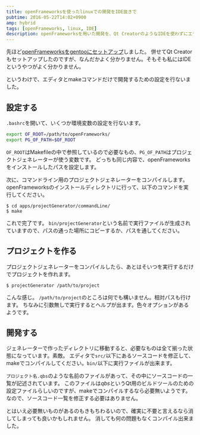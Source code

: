 ```yaml
---
title: openFrameworksを使ったlinuxでの開発をIDE抜きで
pubtime: 2016-05-22T14:02+0900
amp: hybrid
tags: [openFrameworks, linux, IDE]
description: openFrameworksを用いた開発を、Qt CreatorのようなIDEを使わずにエディタとmakeコマンドだけで開発出来るように設定する方法です。
---
```


先ほど[openFrameworksをgentooにセットアップ](/blog/2016/05/gentoo-openframeworks-with-qt-creator.html)しました。
併せてQt Creatorもセットアップしたのですが、なんだかよく分かりません。そもそも私にはIDEというやつがよく分かりません。

というわけで、エディタとmakeコマンドだけで開発するための設定を行ないました。

## 設定する
`.bashrc`を開いて、いくつか環境変数の設定を行ないます。
``` bash
export OF_ROOT=/path/to/openFrameworks/
export PG_OF_PATH=$OF_ROOT
```
`OF_ROOT`はMakefileの中で参照しているので必要なもの、`PG_OF_PATH`はプロジェクトジェネレーターが使う変数です。
どっちも同じ内容で、openFrameworksをインストールしたパスを設定します。

次に、コマンドライン用のプロジェクトジェネレーターをコンパイルします。
openFrameworksのインストールディレクトリに行って、以下のコマンドを実行してください。
```
$ cd apps/projectGenerator/commandLine/
$ make
```
これで完了です。
`bin/projectGenerator`という名前で実行ファイルが生成されていますので、パスの通った場所にコピーするか、パスを通してください。

## プロジェクトを作る
プロジェクトジェネレーターをコンパイルしたら、あとはそいつを実行するだけでプロジェクトを作れます。
```
$ projectGenerator /path/to/project
```
こんな感じ。
`/path/to/project`のところは何でも構いません。相対パスも行けます。
ちなみに引数無しで実行するとヘルプが出ます。色々オプションがあるようです。

## 開発する
ジェネレーターで作ったディレクトリに移動すると、必要なものは全て揃った状態になっています。素敵。
エディタで`src/`以下にあるソースコードを修正して、makeでコンパイルしてください。`bin/`以下に実行ファイルが出来ます。

`プロジェクト名.qbs`のような名前のファイルがあって、その中にソースコードの一覧が記述されています。
このファイルは*qbs*というQt用のビルドツールのための設定ファイルらしいのですが、makeでコンパイルするなら必要無いようです。
なので、ソースコード一覧を修正する必要はありません。

とはいえ必要無いものがあるのもきもちわるいので、確実に不要と言えるなら消してしまっても良いかもしれません。
消しても何の問題もなくコンパイル出来ました。
